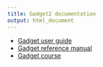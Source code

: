 ```yaml
---
title: Gadget2 documentation
output: html_document
---
```


* [Gadget user guide](userguide/)
* [Gadget reference manual](reference/)
* [Gadget course](https://hafro.github.io/gadget-course/)

